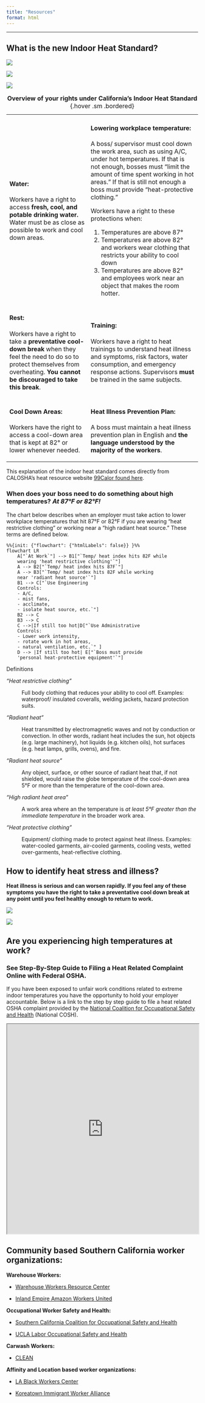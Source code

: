 ```yaml
---
title: "Resources"
format: html 
---
```


------------------------------------------------------------------------

## What is the new Indoor Heat Standard? 

::: {.body-outset layout="[[45,45]]"}
![](images/indoor_heat_canva1.png){.lightbox}

![](images/indoor_heat_canva2.png){.lightbox}
:::

::: column-margin
![](images/rights.png){.lightbox}
:::

+---------------------------------------------------------------------------------------------------------------------------------------------------------------------------------------------+-------------------------------------------------------------------------------------------------------------------------------------------------------------------------------------------------------------------------------------------------------------------+
| #### **Water:**                                                                                                                                                                             | #### **Lowering workplace temperature:**                                                                                                                                                                                                                          |
|                                                                                                                                                                                             |                                                                                                                                                                                                                                                                   |
| Workers have a right to access **fresh, cool, and potable drinking water.** Water must be as close as possible to work and cool down areas.                                                 | A boss/ supervisor must cool down the work area, such as using A/C, under hot temperatures. If that is not enough, bosses must "limit the amount of time spent working in hot areas." If that is still not enough a boss must provide "heat-protective clothing." |
|                                                                                                                                                                                             |                                                                                                                                                                                                                                                                   |
|                                                                                                                                                                                             | Workers have a right to these protections when:                                                                                                                                                                                                                   |
|                                                                                                                                                                                             |                                                                                                                                                                                                                                                                   |
|                                                                                                                                                                                             | 1.  Temperatures are above 87°                                                                                                                                                                                                                                    |
|                                                                                                                                                                                             | 2.  Temperatures are above 82° and workers wear clothing that restricts your ability to cool down                                                                                                                                                                 |
|                                                                                                                                                                                             | 3.  Temperatures are above 82° and employees work near an object that makes the room hotter.                                                                                                                                                                      |
+---------------------------------------------------------------------------------------------------------------------------------------------------------------------------------------------+-------------------------------------------------------------------------------------------------------------------------------------------------------------------------------------------------------------------------------------------------------------------+
| #### **Rest:**                                                                                                                                                                              | #### **Training:**                                                                                                                                                                                                                                                |
|                                                                                                                                                                                             |                                                                                                                                                                                                                                                                   |
| Workers have a right to take a **preventative cool-down break** when they feel the need to do so to protect themselves from overheating. **You cannot be discouraged to take this break**.  | Workers have a right to heat trainings to understand heat illness and symptoms, risk factors, water consumption, and emergency response actions. Supervisors **must** be trained in the same subjects.                                                            |
+---------------------------------------------------------------------------------------------------------------------------------------------------------------------------------------------+-------------------------------------------------------------------------------------------------------------------------------------------------------------------------------------------------------------------------------------------------------------------+
| #### **Cool Down Areas:**                                                                                                                                                                   | #### **Heat Illness Prevention Plan:**                                                                                                                                                                                                                            |
|                                                                                                                                                                                             |                                                                                                                                                                                                                                                                   |
| Workers have the right to access a cool-down area that is kept at 82° or lower whenever needed.                                                                                             | A boss must maintain a heat illness prevention plan in English and **the language understood by the majority of the workers**.                                                                                                                                    |
+---------------------------------------------------------------------------------------------------------------------------------------------------------------------------------------------+-------------------------------------------------------------------------------------------------------------------------------------------------------------------------------------------------------------------------------------------------------------------+

: **Overview of your rights under California's Indoor Heat Standard** {.hover .sm .bordered}

::: aside
This explanation of the indoor heat standard comes directly from CALOSHA's heat resource website [99Calor found here](https://www.99calor.org/Indoor-Heat.html).
:::

### **When does your boss need to do something about high temperatures?** *At 87°F or 82°F!*

The chart below describes when an employer must take action to lower workplace temperatures that hit 87°F or 82°F if you are wearing "heat restrictive clothing" or working near a "high radiant heat source." These terms are defined below.

::: {#fig-heat-flowchart .column-body-outset}
```mermaid
%%{init: {"flowchart": {"htmlLabels": false}} }%%
flowchart LR
    A["`At Work`"] --> B1["`Temp/ heat index hits 82F while
    wearing 'heat restrictive clothing'`"]
    A --> B2["`Temp/ heat index hits 87F`"]
    A --> B3["`Temp/ heat index hits 82F while working 
    near 'radiant heat source'`"]
    B1 --> C["`Use Engineering 
    Controls: 
    - A/C, 
    - mist fans, 
    - acclimate, 
    - isolate heat source, etc.`"]
    B2 --> C
    B3 --> C
    C -->|If still too hot|D["`Use Administrative
    Controls: 
    - Lower work intensity, 
    - rotate work in hot areas, 
    - natural ventilation, etc.`" ] 
    D --> |If still too hot| E["`Boss must provide
    'personal heat-protective equipment'`"]
```
:::

Definitions 

*"Heat restrictive clothing"*

:   Full body clothing that reduces your ability to cool off. Examples: waterproof/ insulated coveralls, welding jackets, hazard protection suits.

*"Radiant heat"*

:   Heat transmitted by electromagnetic waves and not by conduction or convection. In other words, radiant heat includes the sun, hot objects (e.g. large machinery), hot liquids (e.g. kitchen oils), hot surfaces (e.g. heat lamps, grills, ovens), and fire.

*"Radiant heat source"*

:   Any object, surface, or other source of radiant heat that, if not shielded, would raise the globe temperature of the cool-down area 5°F or more than the temperature of the cool-down area.

*"High radiant heat area"* 

:   A work area where an the temperature is *at least 5°F greater than the immediate temperature* in the broader work area.

*"Heat protective clothing"*

:   Equipment/ clothing made to protect against heat illness. Examples: water-cooled garments, air-cooled garments, cooling vests, wetted over-garments, heat-reflective clothing.

## How to identify heat stress and illness? 

::: callout-important
**Heat illness is serious and can worsen rapidly. If you feel any of these symptoms you have the right to take a preventative cool down break at any point until you feel healthy enough to return to work.**
:::

::: {.column-body-outset layout="[[45,45]]"}
![](images/beat-heat-en.png){.lightbox fig-align="left"}

![](images/beat-heat-sp.png){.lightbox fig-align="right"}
:::

## Are you experiencing high temperatures at work? 

### **See Step-By-Step Guide to Filing a Heat Related Complaint Online with Federal OSHA.**

If you have been exposed to unfair work conditions related to extreme indoor temperatures you have the opportunity to hold your employer accountable. Below is a link to the step by step guide to file a heat related OSHA complaint provided by the [National Coalition for Occupational Safety and Health](https://nationalcosh.org/heat-climate-justice#tools) (National COSH).

<iframe src="https://nationalcosh.org/sites/default/files/documents/step-step-guide-filing-heat-related-safety-and-health-complaint-online-federal-osha.pdf" width="100%" height="550px">

</iframe>

## Community based Southern California worker organizations:

**Warehouse Workers:**

-   [Warehouse Workers Resource Center](https://warehouseworkers.org/resources/)

-   [Inland Empire Amazon Workers United](https://www.ieamazonworkers.org)

**Occupational Worker Safety and Health:**

-   [Southern California Coalition for Occupational Safety and Health](https://www.socalcosh.com)

-   [UCLA Labor Occupational Safety and Health](https://losh.ucla.edu)

**Carwash Workers:**

-   [CLEAN](https://www.cleancarwash.org/carwasherxs#sobre)

**Affinity and Location based worker organizations:**

-   [LA Black Workers Center](https://lablackworkercenter.org)

-   [Koreatown Immigrant Worker Alliance](https://www.kiwa.org)
